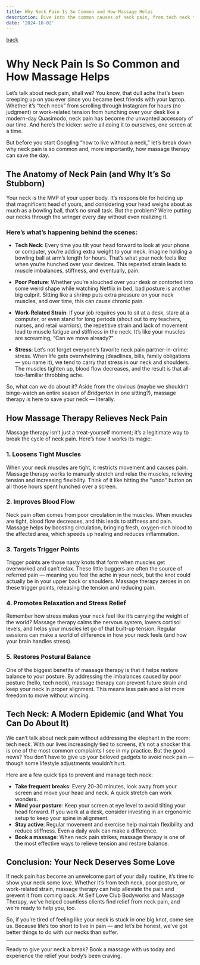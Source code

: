 ```yaml
---
title: Why Neck Pain Is So Common and How Massage Helps
description: Dive into the common causes of neck pain, from tech neck to work-related strain, and discover how massage therapy provides lasting relief. Book now at Self Love Club in Wilmington, NC
date: '2024-10-02'
---
```

[back](/blog)

# Why Neck Pain Is So Common and How Massage Helps

Let’s talk about neck pain, shall we? You know, that dull ache that’s been creeping up on you ever since you became best friends with your laptop. Whether it’s “tech neck” from scrolling through Instagram for hours (no judgment) or work-related tension from hunching over your desk like a modern-day Quasimodo, neck pain has become *the* unwanted accessory of our time. And here’s the kicker: we’re all doing it to ourselves, one screen at a time.

But before you start Googling “how to live without a neck,” let’s break down why neck pain is so common and, more importantly, how massage therapy can save the day.

## The Anatomy of Neck Pain (and Why It’s So Stubborn)

Your neck is the MVP of your upper body. It’s responsible for holding up that magnificent head of yours, and considering your head weighs about as much as a bowling ball, that’s no small task. But the problem? We’re putting our necks through the wringer every day without even realizing it.

### Here’s what’s happening behind the scenes:
- **Tech Neck**: Every time you tilt your head forward to look at your phone or computer, you’re adding extra weight to your neck. Imagine holding a bowling ball at arm’s length for hours. That’s what your neck feels like when you’re hunched over your devices. This repeated strain leads to muscle imbalances, stiffness, and eventually, pain.
  
- **Poor Posture**: Whether you’re slouched over your desk or contorted into some weird shape while watching Netflix in bed, bad posture is another big culprit. Sitting like a shrimp puts extra pressure on your neck muscles, and over time, this can cause chronic pain.
  
- **Work-Related Strain**: If your job requires you to sit at a desk, stare at a computer, or even stand for long periods (shout out to my teachers, nurses, and retail warriors), the repetitive strain and lack of movement lead to muscle fatigue and stiffness in the neck. It’s like your muscles are screaming, “Can we move already?”

- **Stress**: Let’s not forget everyone’s favorite neck pain partner-in-crime: stress. When life gets overwhelming (deadlines, bills, family obligations — you name it), we tend to carry that stress in our neck and shoulders. The muscles tighten up, blood flow decreases, and the result is that all-too-familiar throbbing ache.

So, what can we do about it? Aside from the obvious (maybe we shouldn’t binge-watch an entire season of *Bridgerton* in one sitting?), massage therapy is here to save your neck — literally.

## How Massage Therapy Relieves Neck Pain

Massage therapy isn’t just a treat-yourself moment; it’s a legitimate way to break the cycle of neck pain. Here’s how it works its magic:

### 1. **Loosens Tight Muscles**
When your neck muscles are tight, it restricts movement and causes pain. Massage therapy works to manually stretch and relax the muscles, relieving tension and increasing flexibility. Think of it like hitting the "undo" button on all those hours spent hunched over a screen.

### 2. **Improves Blood Flow**
Neck pain often comes from poor circulation in the muscles. When muscles are tight, blood flow decreases, and this leads to stiffness and pain. Massage helps by boosting circulation, bringing fresh, oxygen-rich blood to the affected area, which speeds up healing and reduces inflammation.

### 3. **Targets Trigger Points**
Trigger points are those nasty knots that form when muscles get overworked and can’t relax. These little buggers are often the source of referred pain — meaning you feel the ache in your neck, but the knot could actually be in your upper back or shoulders. Massage therapy zeroes in on these trigger points, releasing the tension and reducing pain.

### 4. **Promotes Relaxation and Stress Relief**
Remember how stress makes your neck feel like it’s carrying the weight of the world? Massage therapy calms the nervous system, lowers cortisol levels, and helps your muscles let go of that built-up tension. Regular sessions can make a world of difference in how your neck feels (and how your brain handles stress).

### 5. **Restores Postural Balance**
One of the biggest benefits of massage therapy is that it helps restore balance to your posture. By addressing the imbalances caused by poor posture (hello, tech neck), massage therapy can prevent future strain and keep your neck in proper alignment. This means less pain and a lot more freedom to move without wincing.

## Tech Neck: A Modern Epidemic (and What You Can Do About It)

We can’t talk about neck pain without addressing the elephant in the room: tech neck. With our lives increasingly tied to screens, it’s not a shocker this is one of the most common complaints I see in my practice. But the good news? You don’t have to give up your beloved gadgets to avoid neck pain — though some lifestyle adjustments wouldn’t hurt.

Here are a few quick tips to prevent and manage tech neck:
- **Take frequent breaks**: Every 20-30 minutes, look away from your screen and move your head and neck. A quick stretch can work wonders.
- **Mind your posture**: Keep your screen at eye level to avoid tilting your head forward. If you work at a desk, consider investing in an ergonomic setup to keep your spine in alignment.
- **Stay active**: Regular movement and exercise help maintain flexibility and reduce stiffness. Even a daily walk can make a difference.
- **Book a massage**: When neck pain strikes, massage therapy is one of the most effective ways to relieve tension and restore balance.

## Conclusion: Your Neck Deserves Some Love

If neck pain has become an unwelcome part of your daily routine, it’s time to show your neck some love. Whether it’s from tech neck, poor posture, or work-related strain, massage therapy can help alleviate the pain and prevent it from coming back. At Self Love Club Bodyworks and Massage Therapy, we’ve helped countless clients find relief from neck pain, and we’re ready to help you, too.

So, if you’re tired of feeling like your neck is stuck in one big knot, come see us. Because life’s too short to live in pain — and let’s be honest, we’ve got better things to do with our necks than suffer.

---

Ready to give your neck a break? Book a massage with us today and experience the relief your body’s been craving.
